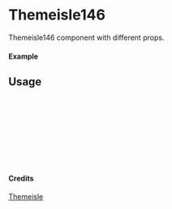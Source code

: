 
<Meta of={Themeisle146} title="Themeisle/Themeisle146" />

# Themeisle146

Themeisle146 component with different props.

#### Example

<Canvas of={Themeisle146.Primary} />

## Usage

```ts
import { Themeisle146 } from "yadl-ui";

const Example = () => {
  return (
      <Themeisle146 />
  );
};

export default Example;
```

#### Credits
[Themeisle](https://themeisle.com/illustrations/)
